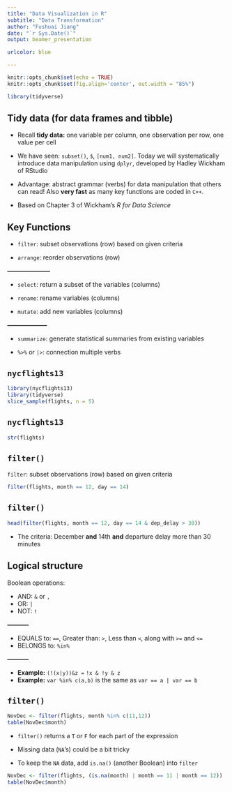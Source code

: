 ```yaml
---
title: "Data Visualization in R"
subtitle: "Data Transformation"
author: "Fushuai Jiang"
date: "`r Sys.Date()`"
output: beamer_presentation

urlcolor: blue

---
```


```r
knitr::opts_chunk$set(echo = TRUE)
knitr::opts_chunk$set(fig.align='center', out.width = "85%")

library(tidyverse)
```



## Tidy data (for data frames and tibble)

- Recall **tidy data:** one variable per column, one observation per row, one value per cell

- We have seen: `subset()`, `$`, `[num1, num2]`. Today we will systematically introduce data manipulation using `dplyr`, developed by Hadley Wickham of RStudio

- Advantage: abstract grammar (verbs) for data manipulation that others can read! Also **very fast** as many key functions are coded in `C++`.

- Based on Chapter 3 of Wickham's *R for Data Science*



## Key Functions

- `filter`: subset observations (row) based on given criteria

- `arrange`: reorder observations (row)

**---------------------**

- `select`: return a subset of the variables (columns)

- `rename`: rename variables (columns)

- `mutate`: add new variables (columns)

**--------------------**

- `summarize`: generate statistical summaries from existing variables

- `%>%` or `|>`:  connection multiple verbs



## `nycflights13`


```r
library(nycflights13)
library(tidyverse)
slice_sample(flights, n = 5)
```

## `nycflights13`

```r
str(flights)
```



## `filter()`

`filter`: subset observations (row) based on given criteria

```r
filter(flights, month == 12, day == 14)
```

## `filter()`

\tiny
```r
head(filter(flights, month == 12, day == 14 & dep_delay > 30))
```

\normalsize
- The criteria: December **and** 14th **and** departure delay more than 30 minutes


## Logical structure

Boolean operations: 

- AND: `&` or `,`
- OR: `|`
- NOT: `!`

**-----------**

- EQUALS to: `==`, Greater than: `>`, Less than `<`, along with `>=` and `<=`
- BELONGS to: `%in%`


**-----------**

- **Example:** `(!(x|y))&z =` \pause `!x & !y & z`
- **Example:** `var %in% c(a,b)` is the same as \pause `var == a | var == b`


## `filter()` 

```r
NovDec <- filter(flights, month %in% c(11,12))
table(NovDec$month)
```

- `filter()` returns a `T` or `F` for each part of the expression

- Missing data (`NA`'s) could be a bit tricky

- To keep the `NA` data, add `is.na()` (another Boolean) into `filter`


```r
NovDec <- filter(flights, (is.na(month) | month == 11 | month == 12))
table(NovDec$month)
```



